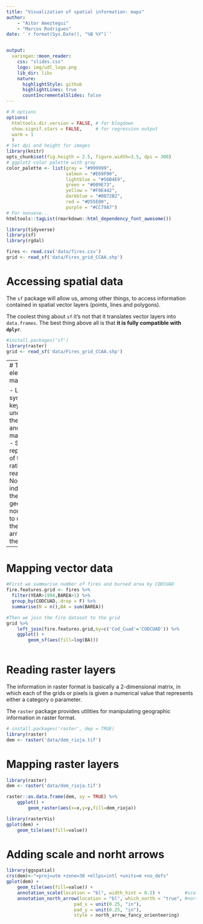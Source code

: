```yaml
---
title: "Visualization of spatial information: maps"
author: 
    - "Aitor Ameztegui"
    - "Marcos Rodrigues"
date: '`r format(Sys.Date(), "%B %Y")`'


output:
  xaringan::moon_reader:
    css: "slides.css"
    logo: img/udl_logo.png
    lib_dir: libs
    nature:
      highlightStyle: github
      highlightLines: true
      countIncrementalSlides: false
---
```


```r
# R options
options(
  htmltools.dir.version = FALSE, # for blogdown
  show.signif.stars = FALSE,     # for regression output
  warm = 1
  )
# Set dpi and height for images
library(knitr)
opts_chunk$set(fig.heigth = 2.5, figure.width=3.5, dpi = 300) 
# ggplot2 color palette with gray
color_palette <- list(gray = "#999999", 
                      salmon = "#E69F00", 
                      lightblue = "#56B4E9", 
                      green = "#009E73", 
                      yellow = "#F0E442", 
                      darkblue = "#0072B2", 
                      red = "#D55E00", 
                      purple = "#CC79A7")
# For nonsese...
htmltools::tagList(rmarkdown::html_dependency_font_awesome())
```

```r
library(tidyverse)
library(sf)
library(rgdal)

fires <- read.csv('data/fires.csv')
grid <- read_sf('data/Fires_grid_CCAA.shp')
```

# Accessing spatial data

The `sf` package will allow us, among other things, to access information contained in spatial vector layers (points, lines and polygons).

The coolest thing about `sf` it's not that it translates vector layers into `data.frames`. The best thing above all is that **it is fully compatible with `dplyr`**.

```r
#install.packages('sf')
library(raster)
grid <- read_sf('data/Fires_grid_CCAA.shp')
```
---
# The elements of a map

- Legend: symbology key to understand the elements and data in a map (or plot)
- Scale: representation of the unit ratio map-reality
- North: indication of the geographical norht position to understand the arrangment of the map.

---

# Mapping vector data

```r
#First we summarise number of fires and burned area by CODCUAD
fire.features.grid <- fires %>%
  filter(YEAR>1994,BAREA>1) %>%
  group_by(CODCUAD,.drop = F) %>%
  summarise(N = n(),BA = sum(BAREA))

#Then we join the fire dataset to the grid
grid %>%
    left_join(fire.features.grid,by=c('Cod_Cuad'='CODCUAD')) %>%
    ggplot() +
        geom_sf(aes(fill=log(BA)))
    
```

# Reading raster layers

The information in raster format is basically a 2-dimensional matrix, in which each of the grids or pixels is given a numerical value that represents either a category o parameter.

The `raster` package provides utilities for manipulating geographic information in raster format.

```r
# install.packages('raster', dep = TRUE)
library(raster)
dem <- raster('data/dem_rioja.tif')
```

# Mapping raster layers

```r
library(raster)
dem <- raster('data/dem_rioja.tif')

raster::as.data.frame(dem, xy = TRUE) %>%
    ggplot() +
        geom_raster(aes(x=x,y=y,fill=dem_rioja))

```

```r
library(rasterVis)
gplot(dem) +
    geom_tile(aes(fill=value)) 
```

# Adding scale and norht arrows

```r
library(ggspatial)
crs(dem)<-"+proj=utm +zone=30 +ellps=intl +units=m +no_defs"
gplot(dem) +
    geom_tile(aes(fill=value)) +
    annotation_scale(location = "bl", width_hint = 0.2) +         #scale
    annotation_north_arrow(location = "bl", which_north = "true", #north
                         pad_x = unit(0.25, "in"), 
                         pad_y = unit(0.25, "in"),
                         style = north_arrow_fancy_orienteering)
```
